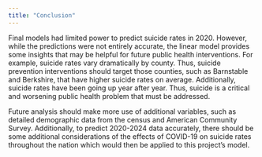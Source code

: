```yaml
---
title: "Conclusion"
---
```


Final models had limited power to predict suicide rates in 2020. However, while the predictions were not entirely accurate, the linear model provides some insights that may be helpful for future public health interventions. For example, suicide rates vary dramatically by county. Thus, suicide prevention interventions should target those counties, such as Barnstable and Berkshire, that have higher suicide rates on average. Additionally, suicide rates have been going up year after year. Thus, suicide is a critical and worsening public health problem that must be addressed. 

Future analysis should make more use of additional variables, such as detailed demographic data from the census and American Community Survey. Additionally, to predict 2020-2024 data accurately, there should be some additional considerations of the effects of COVID-19 on suicide rates throughout the nation which would then be applied to this project’s model. 